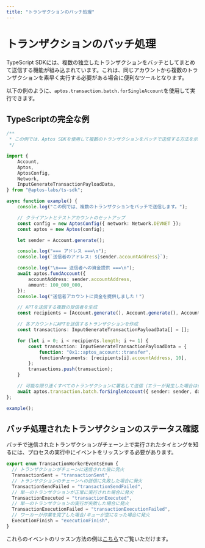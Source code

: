 ```yaml
---
title: "トランザクションのバッチ処理"
---
```


# トランザクションのバッチ処理

TypeScript SDKには、複数の独立したトランザクションをバッチとしてまとめて送信する機能が組み込まれています。これは、同じアカウントから複数のトランザクションを素早く実行する必要がある場合に便利なツールとなります。

以下の例のように、`aptos.transaction.batch.forSingleAccount`を使用して実行できます。

## TypeScriptの完全な例

```ts filename="batch.ts"
/**
 * この例では、Aptos SDKを使用して複数のトランザクションをバッチで送信する方法を示します。
 */

import {
    Account,
    Aptos,
    AptosConfig,
    Network,
    InputGenerateTransactionPayloadData,
} from "@aptos-labs/ts-sdk";

async function example() {
    console.log("この例では、複数のトランザクションをバッチで送信します。");

    // クライアントとテストアカウントのセットアップ
    const config = new AptosConfig({ network: Network.DEVNET });
    const aptos = new Aptos(config);

    let sender = Account.generate();

    console.log("=== アドレス ===\n");
    console.log(`送信者のアドレス: ${sender.accountAddress}`);

    console.log("\n=== 送信者への資金提供 ===\n");
    await aptos.fundAccount({
        accountAddress: sender.accountAddress,
        amount: 100_000_000,
    });  
    console.log("送信者アカウントに資金を提供しました！")

    // APTを送信する複数の受信者を生成
    const recipients = [Account.generate(), Account.generate(), Account.generate()];

    // 各アカウントにAPTを送信するトランザクションを作成
    const transactions: InputGenerateTransactionPayloadData[] = [];

    for (let i = 0; i < recipients.length; i += 1) {
        const transaction: InputGenerateTransactionPayloadData = {
            function: "0x1::aptos_account::transfer",
            functionArguments: [recipients[i].accountAddress, 10],
        };
        transactions.push(transaction);
    }

    // 可能な限り速くすべてのトランザクションに署名して送信（エラーが発生した場合は例外をスロー）
    await aptos.transaction.batch.forSingleAccount({ sender: sender, data: transactions });
};

example();
```

## バッチ処理されたトランザクションのステータス確認

バッチで送信されたトランザクションがチェーン上で実行されたタイミングを知るには、プロセスの実行中にイベントをリッスンする必要があります。

```ts filename="transaction-worker-events.ts"
export enum TransactionWorkerEventsEnum {
  // トランザクションがチェーンに送信された後に発火
  TransactionSent = "transactionSent",
  // トランザクションのチェーンへの送信に失敗した場合に発火
  TransactionSendFailed = "transactionSendFailed",
  // 単一のトランザクションが正常に実行された場合に発火
  TransactionExecuted = "transactionExecuted",
  // 単一のトランザクションの実行が失敗した場合に発火
  TransactionExecutionFailed = "transactionExecutionFailed",
  // ワーカーが作業を完了した場合/キューが空になった場合に発火
  ExecutionFinish = "executionFinish",
}
```

これらのイベントのリッスン方法の例は[こちら](https://github.com/aptos-labs/aptos-ts-sdk/blob/main/examples/typescript/batch_funds.ts#L108)でご覧いただけます。
